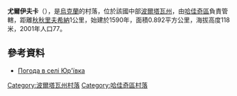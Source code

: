 {{coord|50|15|55|N|34|8|37|E|scale:100000_region:UA|display=title}}

'''尤爾伊夫卡'''（{{lang-uk|Юр'ївка}}），是[[烏克蘭|烏克蘭]]的村落，位於該國中部[[波爾塔瓦州|波爾塔瓦州]]，由[[哈佳奇區|哈佳奇區]]負責管轄，距離[[秋秋里夫希納|秋秋里夫希納]]1公里，始建於1590年，面積0.892平方公里，海拔高度118米，2001年人口77。

==參考資料==
* [http://weather.in.ua/ua/poltavskaja/29340 Погода в селі Юр'ївка] {{Wayback|url=http://weather.in.ua/ua/poltavskaja/29340 |date=20160305094743 }}

{{DEFAULTSORT:Юр'ївка}}
[[Category:波爾塔瓦州村落|Category:波爾塔瓦州村落]]
[[Category:哈佳奇區村落|Category:哈佳奇區村落]]


{{Poltava-geo-stub}}